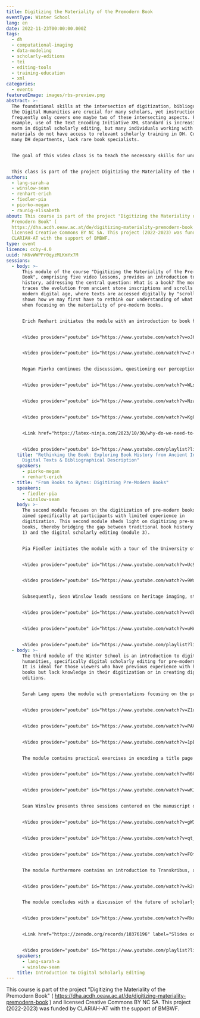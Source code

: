 ```yaml
---
title: Digitizing the Materiality of the Premodern Book
eventType: Winter School
lang: en
date: 2022-11-23T00:00:00.000Z
tags:
  - dh
  - computational-imaging
  - data-modeling
  - scholarly-editions
  - tei
  - editing-tools
  - training-education
  - xml
categories:
  - events
featuredImage: images/rbs-preview.png
abstract: >-
  The foundational skills at the intersection of digitization, bibliography, and
  the Digital Humanities are crucial for many scholars, yet instruction
  frequently only covers one maybe two of these intersecting aspects. For
  example, use of the Text Encoding Initiative XML standard is increasingly the
  norm in digital scholarly editing, but many individuals working with textual
  materials do not have access to relevant scholarly training in DH. Conversely,
  many DH departments, lack rare book specialists.


  The goal of this video class is to teach the necessary skills for understanding how the materiality of pre-modern books can be digitized and provide a foundation for putting those skills into practice. After completing this course, students will understand the fundamentals of digitization and how books and manuscripts are described in the TEI, including the msdescription and transcription modules.


  This class is part of the project Digitizing the Materiality of the Premodern Book and licensed Creative Commons BY NC SA. This project (2022-2023) is funded by CLARIAH-AT with the support of BMBWF. The videos were produced by Moving Stills.
authors:
  - lang-sarah-a
  - winslow-sean
  - renhart-erich
  - fiedler-pia
  - piorko-megan
  - raunig-elisabeth
about: This course is part of the project "Digitizing the Materiality of the
  Premodern Book" (
  https://dha.acdh.oeaw.ac.at/de/digitizing-materiality-premodern-book ) and
  licensed Creative Commons BY NC SA. This project (2022-2023) was funded by
  CLARIAH-AT with the support of BMBWF.
type: event
licence: ccby-4.0
uuid: hK6vWWPPr0qyzMLKmYx7M
sessions:
  - body: >-
      This module of the course "Digitizing the Materiality of the Pre-Modern
      Book", comprising five video lessons, provides an introduction to book
      history, addressing the central question: What is a book? The module
      traces the evolution from ancient stone inscriptions and scrolls to the
      modern digital age, where texts are accessed digitally by "scrolling". It
      shows how we may first have to rethink our understanding of what a book is
      when focusing on the materiality of pre-modern books. 


      Erich Renhart initiates the module with an introduction to book history, illustrated by examples from the University of Graz's Special Collections. 


      <Video provider="youtube" id="https://www.youtube.com/watch?v=oJ6Hmv7rSUI&list=PLWNohMNguM_ndstozDRk7WcqjXv5EFzNC&index=2" />


      <Video provider="youtube" id="https://www.youtube.com/watch?v=Z-KGtI_21UY&list=PLWNohMNguM_ndstozDRk7WcqjXv5EFzNC&index=3" />


      Megan Piorko continues the discussion, questioning our perceptions of what constitutes books and texts. The historical evolution of texts, from stone inscriptions and scrolls to codices, followed by the emergence of incunabula in the early modern period, visually mimicking the style of manuscripts that came before them, then the boom of the print revolution, where print finds its distinct look, and then, the current digital age, prompts a reevaluation of what constitutes a text. Commonly, texts are perceived merely as books like we know them today, identified through basic bibliographical metadata such as author, title, publisher, location, and publication year. However, scholarly bibliographical description delves much deeper, examining the physical characteristics of books as objects. Piorko’s sessions on descriptive bibliography, divided into theoretical and practical parts, delve into the structure of early modern books. The theoretical session discusses the methodology for bibliographical description, while the practical session involves hands-on descriptive bibliography using the University of Graz's collection.


      <Video provider="youtube" id="https://www.youtube.com/watch?v=WLsVR-LJIFg&list=PLWNohMNguM_ndstozDRk7WcqjXv5EFzNC&index=4" />


      <Video provider="youtube" id="https://www.youtube.com/watch?v=Nza4KlswmVw&list=PLWNohMNguM_ndstozDRk7WcqjXv5EFzNC&index=5" />


      <Video provider="youtube" id="https://www.youtube.com/watch?v=Kg8bcxLPVMc&list=PLWNohMNguM_ndstozDRk7WcqjXv5EFzNC&index=6" />


      <Link href="https://latex-ninja.com/2023/10/30/why-do-we-need-to-digitize-the-materiality-of-pre-modern-books/" />


      <Video provider="youtube" id="https://www.youtube.com/playlist?list=PLWNohMNguM_ndstozDRk7WcqjXv5EFzNC" />
    title: "Rethinking the Book: Exploring Book History from Ancient Inscriptions to
      Digital Texts & Bibliographical Description"
    speakers:
      - piorko-megan
      - renhart-erich
  - title: "From Books to Bytes: Digitizing Pre-Modern Books"
    speakers:
      - fiedler-pia
      - winslow-sean
    body: >-
      The second module focuses on the digitization of pre-modern books and
      aimed specifically at participants with limited experience in
      digitization. This second module sheds light on digitizing pre-modern
      books, thereby bridging the gap between traditional book history (module
      1) and the digital scholarly editing (module 3).


      Pia Fiedler initiates the module with a tour of the University of Graz's Special Collections Digitization Lab, highlighting challenges in digitizing early modern books and demonstrating the equipment used, such as various scanners and book tables for rare book digitization. 


      <Video provider="youtube" id="https://www.youtube.com/watch?v=Uc9bRSGLdXA&list=PLWNohMNguM_ndstozDRk7WcqjXv5EFzNC&index=7" />


      <Video provider="youtube" id="https://www.youtube.com/watch?v=9WaHoCTKji0&list=PLWNohMNguM_ndstozDRk7WcqjXv5EFzNC&index=8" />


      Subsequently, Sean Winslow leads sessions on heritage imaging, starting with theoretical aspects to provide a foundational understanding of imaging in historical text preservation. He then conducts a practical demonstration of a multi-spectral imaging setup, a cutting-edge technology making it possible to reveal details in old books and manuscripts that are invisible to the naked eye.


      <Video provider="youtube" id="https://www.youtube.com/watch?v=vdLEuFBIJ68&list=PLWNohMNguM_ndstozDRk7WcqjXv5EFzNC&index=11" />


      <Video provider="youtube" id="https://www.youtube.com/watch?v=uHABuqQKHGs&list=PLWNohMNguM_ndstozDRk7WcqjXv5EFzNC&index=10" />


      <Video provider="youtube" id="https://www.youtube.com/playlist?list=PLWNohMNguM_ndstozDRk7WcqjXv5EFzNC" />
  - body: >-
      The third module of the Winter School is an introduction to digital
      humanities, specifically digital scholarly editing for pre-modern books.
      It is ideal for those viewers who have previous experience with historical
      books but lack knowledge in their digitization or in creating digital
      editions. 


      Sarah Lang opens the module with presentations focusing on the principles of modeling theory for digital scholarly editing, with a particular emphasis on XML and the Text Encoding Initiative (TEI) standard, the state-of-the-art in digital scholarly editing.


      <Video provider="youtube" id="https://www.youtube.com/watch?v=Z1u7p6PUGAE&list=PLWNohMNguM_ndstozDRk7WcqjXv5EFzNC&index=11" />


      <Video provider="youtube" id="https://www.youtube.com/watch?v=PAVVC1epulU&list=PLWNohMNguM_ndstozDRk7WcqjXv5EFzNC&index=12" />


      <Video provider="youtube" id="https://www.youtube.com/watch?v=1pEXNxXA8YE&list=PLWNohMNguM_ndstozDRk7WcqjXv5EFzNC&index=13" />


      The module contains practical exercises in encoding a title page using TEI-XML. Lang then progresses to more advanced digital scholarly editing topics using TEI, including the representation of facsimiles and the creation of a critical apparatus.


      <Video provider="youtube" id="https://www.youtube.com/watch?v=R6CMo9JrOds&list=PLWNohMNguM_ndstozDRk7WcqjXv5EFzNC&index=14" />


      <Video provider="youtube" id="https://www.youtube.com/watch?v=wKJuI8gTB-4&list=PLWNohMNguM_ndstozDRk7WcqjXv5EFzNC&index=15" />


      Sean Winslow presents three sessions centered on the manuscript description module of TEI. He offers insights into the integration of digital scholarly editions in the semantic web.


      <Video provider="youtube" id="https://www.youtube.com/watch?v=gW37XYOSzIg&list=PLWNohMNguM_ndstozDRk7WcqjXv5EFzNC&index=16" />


      <Video provider="youtube" id="https://www.youtube.com/watch?v=qt_bsoYYROk&list=PLWNohMNguM_ndstozDRk7WcqjXv5EFzNC&index=17" />


      <Video provider="youtube" id="https://www.youtube.com/watch?v=FOf0KBmBCzI&list=PLWNohMNguM_ndstozDRk7WcqjXv5EFzNC&index=18" />


      The module furthermore contains an introduction to Transkribus, a transcription software proficient in OCR-ing historical prints and HTR-ing handwritten documents, whose transcriptions can be exported directly into TEI-XML. 


      <Video provider="youtube" id="https://www.youtube.com/watch?v=k2s11C2Sx_g&list=PLWNohMNguM_ndstozDRk7WcqjXv5EFzNC&index=19" />


      The module concludes with a discussion of the future of scholarly editions, questioning the continued relevance of print editions in the digital era, exploring challenges in digital archiving, and discussing the scholarly evaluation and academic review of digital resources.


      <Video provider="youtube" id="https://www.youtube.com/watch?v=Rkupi_95RZ8&list=PLWNohMNguM_ndstozDRk7WcqjXv5EFzNC&index=20" />


      <Link href="https://zenodo.org/records/10376196" label="Slides on Zenodo" />


      <Video provider="youtube" id="https://www.youtube.com/playlist?list=PLWNohMNguM_ndstozDRk7WcqjXv5EFzNC" />
    speakers:
      - lang-sarah-a
      - winslow-sean
    title: Introduction to Digital Scholarly Editing
---
```

This course is part of the project "Digitizing the Materiality of the Premodern Book" ( https://dha.acdh.oeaw.ac.at/de/digitizing-materiality-premodern-book ) and licensed Creative Commons BY NC SA. This project (2022-2023) was funded by CLARIAH-AT with the support of BMBWF.